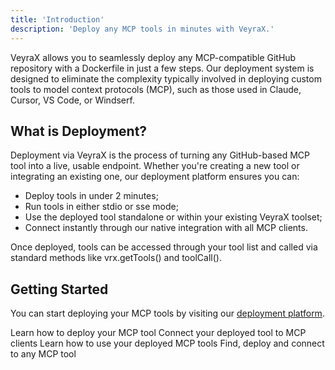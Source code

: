 ```yaml
---
title: 'Introduction'
description: 'Deploy any MCP tools in minutes with VeyraX.'
---
```


VeyraX allows you to seamlessly deploy any MCP-compatible GitHub repository with a Dockerfile in just a few steps. Our deployment system is designed to eliminate the complexity typically involved in deploying custom tools to model context protocols (MCP), such as those used in Claude, Cursor, VS Code, or Windserf.

## What is Deployment?

Deployment via VeyraX is the process of turning any GitHub-based MCP tool into a live, usable endpoint. Whether you're creating a new tool or integrating an existing one, our deployment platform ensures you can:

- Deploy tools in under 2 minutes;
- Run tools in either stdio or sse mode;
- Use the deployed tool standalone or within your existing VeyraX toolset;
- Connect instantly through our native integration with all MCP clients.

Once deployed, tools can be accessed through your tool list and called via standard methods like vrx.getTools() and toolCall().

## Getting Started

You can start deploying your MCP tools by visiting our [deployment platform](https://www.veyrax.com/deployment/create).

<CardGroup cols={2}>
  <Card title="Deploy" icon="rocket" href="/deployment/deploy">
    Learn how to deploy your MCP tool
  </Card>
  <Card title="Connect" icon="plug" href="/deployment/connect">
    Connect your deployed tool to MCP clients
  </Card>
  <Card title="Use" icon="code" href="/deployment/usage">
    Learn how to use your deployed MCP tools
  </Card>
  <Card title="Find" icon="magnifying-glass" href="/deployment/veyrax_mcp_helper">
    Find, deploy and connect to any MCP tool
  </Card>
</CardGroup>
